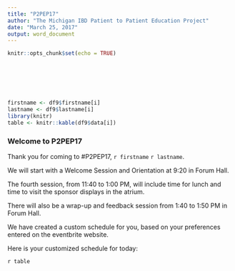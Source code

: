 ```yaml
---
title: "P2PEP17"
author: "The Michigan IBD Patient to Patient Education Project"
date: "March 25, 2017"
output: word_document
---
```


```r
knitr::opts_chunk$set(echo = TRUE)
```
<br><br>
<br><br>


```r
firstname <- df9$firstname[i]
lastname <- df9$lastname[i]
library(knitr)
table <- knitr::kable(df9$data[i])
```

### Welcome to P2PEP17   

Thank you for coming to #P2PEP17, `r firstname` `r lastname`.   

We will start with a Welcome Session and Orientation at 9:20 in Forum Hall.

The fourth session, from 11:40 to 1:00 PM, will include time for lunch and time to visit the sponsor displays in the atrium.

There will also be a wrap-up and feedback session from 1:40 to 1:50 PM in Forum Hall.

We have created a custom schedule for you, based on your preferences entered on the eventbrite website.

Here is your customized schedule for today:   

`r table`
